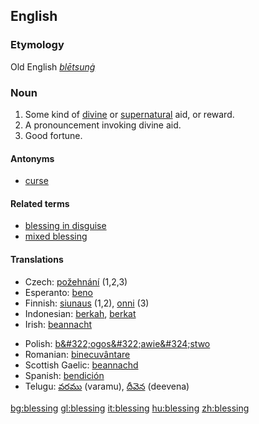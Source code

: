 ==English==

===Etymology===
Old English ''[[blētsunġ]]''

===Noun===
{{en-noun}}

# Some kind of [[divine]] or [[supernatural]] aid, or reward.
# A pronouncement invoking divine aid.
# Good fortune.

====Antonyms====
*[[curse]]

====Related terms====
*[[blessing in disguise]]
*[[mixed blessing]]

====Translations====
{{rfc-trans}}
{{top}}
*Czech: [[požehnání]] {{n}} (1,2,3)
*Esperanto: [[beno]]
*Finnish: [[siunaus]] (1,2), [[onni]] (3)
*Indonesian: [[berkah]], [[berkat]]
*Irish: [[beannacht]]
{{mid}}
*Polish: [[b&#322;ogos&#322;awie&#324;stwo]] {{n}}
*Romanian: [[binecuvântare]] {{f}}
*Scottish Gaelic: [[beannachd]]
*Spanish: [[bendición]] {{f}}
*Telugu: [[వరము]] (varamu), [[దీవెన]] (deevena)
{{bottom}}

[[bg:blessing]]
[[gl:blessing]]
[[it:blessing]]
[[hu:blessing]]
[[zh:blessing]]